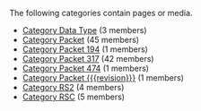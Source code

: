 <!-- DO NOT EDIT THIS FILE, CODE AUTOMATICALLY GENERATED BY category.sh -->
The following categories contain pages or media.
* [[Category Data Type]] (3 members)
* [[Category Packet]] (45 members)
* [[Category Packet 194]] (1 members)
* [[Category Packet 317]] (42 members)
* [[Category Packet 474]] (1 members)
* [[Category Packet {{{revision}}}]] (1 members)
* [[Category RS2]] (4 members)
* [[Category RSC]] (5 members)
